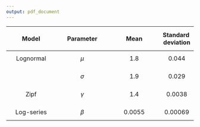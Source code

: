 ```yaml
---
output: pdf_document
---
```

  

| $$\mathbf{Model}$$     | $$\mathbf{Parameter}$$ | $$\mathbf{Mean}$$ | $$\mathbf{Standard \; deviation}$$   |
|:----------------------:|:------------------------:|:------------------------:|:------:|
|$$\mathrm{Lognormal}$$   |  $$\mu$$   |     $$ 1.8$$           | $$ 0.044$$  |
|   |            |            |   |
|   |      $$\sigma$$      |      $$1.9$$      | $$0.029$$ |
|   |            |            |   |
|   $$\mathrm{Zipf}$$   |        $$\gamma$$      |   $$1.4$$            |  $$0.0038$$  |
|   |            |            |   |
|$$\mathrm{Log\mbox{-}series}$$   | $$\beta$$    |      $$0.0055$$            | $$0.00069$$  |

